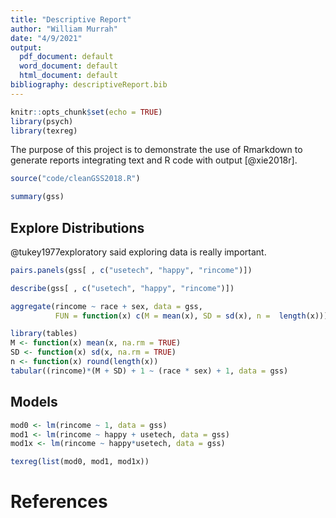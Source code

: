 ```yaml
---
title: "Descriptive Report"
author: "William Murrah"
date: "4/9/2021"
output:
  pdf_document: default
  word_document: default
  html_document: default
bibliography: descriptiveReport.bib
---
```


```r
knitr::opts_chunk$set(echo = TRUE)
library(psych)
library(texreg)
```

The purpose of this project is to demonstrate the use of Rmarkdown to generate reports integrating text and R code with output [@xie2018r].

```r
source("code/cleanGSS2018.R")

summary(gss)
```

## Explore Distributions

@tukey1977exploratory said exploring data is really important.
```r
pairs.panels(gss[ , c("usetech", "happy", "rincome")])
```

```r
describe(gss[ , c("usetech", "happy", "rincome")])
```

```r
aggregate(rincome ~ race + sex, data = gss, 
          FUN = function(x) c(M = mean(x), SD = sd(x), n =  length(x)))
```
```r
library(tables)
M <- function(x) mean(x, na.rm = TRUE)
SD <- function(x) sd(x, na.rm = TRUE)
n <- function(x) round(length(x))
tabular((rincome)*(M + SD) + 1 ~ (race * sex) + 1, data = gss)
```

## Models

```r
mod0 <- lm(rincome ~ 1, data = gss)
mod1 <- lm(rincome ~ happy + usetech, data = gss)
mod1x <- lm(rincome ~ happy*usetech, data = gss)
```

```r
texreg(list(mod0, mod1, mod1x))
```

# References

